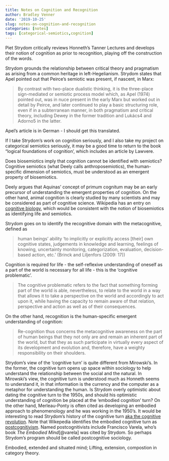 ```yaml
---
title: Notes on Cognition and Recognition
author: Bradley Venner
date: '2019-10-25'
slug: notes-on-cognition-and-recognition
categories: [notes]
tags: [categorical-semiotics,cognition]
---
```


Piet Strydom critically reviews Honneth's Tanner Lectures and develops their notion of cognition as prior to recognition, playing off the construction of the words.

Strydom grounds the relationship between critical theory and pragmatism as arising from a common heritage in left-Hegelianism.  Strydom states that Apel pointed out that Peirce's semiotic was present, if nascent, in Marx:

> By contrast with two-place dualistic thinking, it is the three-place sign-mediated or semiotic process model which, as Apel (1974) pointed out, was in nuce present in the early Marx but worked out in detail by Peirce, and later continued to play a basic structuring role, even if in a subterranean manner, in both pragmatism and critical theory, including Dewey in the former tradition and Lukács4 and Adorno5 in the latter.

Apel's article is in German - I should get this translated.

If I take Strydom's work on cognition seriously, and I also take my project on categorical semiotics seriously, it may be a good time to return to the book "logical foundations of cognition', which includes an article by Lawvere.

Does biosemiotics imply that cognition cannot be identified with semiotics?  Cognitive semiotics (what Deely calls anthroposemiotics), the human-specific dimension of semiotics, must be understood as an emergent property of biosemiotics.  

Deely argues that Aquinas' concept of primum cognitum may be an early precursor of  understanding the emergent properties of cognition.  On the other hand, animal cognition is clearly studied by many scientists and may be considered as part of cognitive science.  Wikipedia has an entry on [cognitive biology](https://en.wikipedia.org/wiki/Cognitive_biology), which would be consistent with the notion of biosemiotics as identifying life and semiotics.

Strydom goes on to identify the recognitive domain with the metacognitive, defined as 

> human beings’ ability ‘to implicitly or explicitly access [their] own cognitive states, judgements in knowledge and learning, feelings of knowing, uncertainty monitoring, categorization, evaluation, decision-based action, etc.’ (Brinck and Liljenfors (2009: 17))

Cognition is required for life - the self-reflexive understanding of oneself as a part of the world is necessary for all life - this is the 'cognitive problematic'.

> The cognitive problematic refers to the fact that something forming part of the world is able, nevertheless, to relate to the world in a way that allows it to take a perspective on the world and accordingly to act upon it, while having the capacity to remain aware of that relation, perspective and action as well as of their consequences.

On the other hand, recognition is the human-specific emergent understanding of cognition:

> Re-cognition thus concerns the metacognitive awareness on the part of human beings that they not only are and remain an inherent part of the world, but that they as such participate in virtually every aspect of its development and evolution and, therefore, have a weighty responsibility on their shoulders.

Strydom's view of the 'cognitive turn' is quite different from Mirowski's.  In the former, the cognitive turn opens up space within sociology to help understand the relationship between the social and the natural.  In Mirowski's view, the cognitive turn is understood much as Honneth seems to understand it, in that information is the currency and the computer as a metaphor for understanding the human.  Is Strydom overly optimistic about dating the cognitive turn to the 1950s, and should his optimistic understanding of cognition be placed at the 'embodied cognition' turn?  On the other hand, Merleau-Ponty is often cited as developing an embodied approach to phenomenology and he was working in the 1950's.  It would be interesting to read Strydom's history of the cognitive turn [aka the cognitive revolution](https://en.wikipedia.org/wiki/Cognitive_revolution).  Note that Wikepedia identifies the embodied cognitive turn as [postcognitivism](https://en.wikipedia.org/wiki/Postcognitivism).  Named postcognitivists include Francisco Varela, who's book *The Embodied Mind*[@varela] was cited by Strydom.  So perhaps Strydom's program should be called postcognitive sociology.

Embodied, extended and situated mind; Lifting, extension, compostion in category theory.